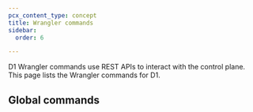 ```yaml
---
pcx_content_type: concept
title: Wrangler commands
sidebar:
  order: 6

---
```



D1 Wrangler commands use REST APIs to interact with the control plane. This page lists the Wrangler commands for D1.

<Render file="wrangler-commands/d1" product="workers" />

## Global commands

<Render file="wrangler-commands/global-flags" product="workers" />